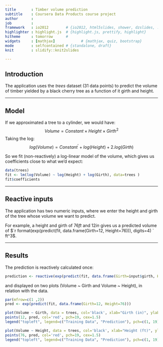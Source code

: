 ```yaml
---
title       : Timber volume prediction
subtitle    : Coursera Data Products course project
author      : 
job         : 
framework   : io2012        # {io2012, html5slides, shower, dzslides, ...}
highlighter : highlight.js  # {highlight.js, prettify, highlight}
hitheme     : tomorrow      # 
widgets     : [mathjax]            # {mathjax, quiz, bootstrap}
mode        : selfcontained # {standalone, draft}
knit        : slidify::knit2slides

--- 
```


## Introduction

The application uses the _trees_ dataset (31 data points) to predict the volume of timber yielded by a black cherry tree as a function of it girth and height.

---


## Model


If we approximated a tree to a cylinder, we would have:
$$
Volume = Constant \times Height \times Girth^{2} 
$$
Taking the log:
$$
log(Volume) = Constant^{\prime} + log(Height) + 2 . log(Girth) 
$$

So we fit (non-reactively) a log-linear model of the volume, which gives us coefficients close to what we'd expect:

```r
data(trees)
fit <- lm(log(Volume) ~ log(Height) + log(Girth), data=trees )
fit$coefficients
```


---

## Reactive inputs

The application has two numeric inputs, where we enter the height and girth of the tree whose volume we want to predict.

For example, a height and girth of $76ft$ and $12in$ gives us a predicted volume of $`r format(exp(predict(fit, data.frame(Girth=12, Height=76))), digits=4)  ` ft^3$.

---

## Results

The prediction is reactively calculated once:
```r
prediction <- reactive(exp(predict(fit, data.frame(Girth=input$girth, Height=input$height))))
```
and displayed on two plots (Volume ~ Girth and Volume ~ Height), in relation with the data.

```r
par(mfrow=c(1 ,2))
pred <- exp(predict(fit, data.frame(Girth=12, Height=76)))

plot(Volume ~ Girth, data = trees, col='black', xlab="Girth (in)", ylab="Volume (cubic ft)")
points(12, pred, col='red', pch=19, cex=1.5)
legend("topleft", legend=c("Training Data", "Prediction"), pch=c(1, 19), col=c('black', 'red'))

plot(Volume ~ Height, data = trees, col='black', xlab="Height (ft)", ylab="Volume (cubic ft)")
points(76, pred, col='red', pch=19, cex=1.5)
legend("topleft", legend=c("Training Data", "Prediction"), pch=c(1, 19), col=c('black', 'red'))
``` 
